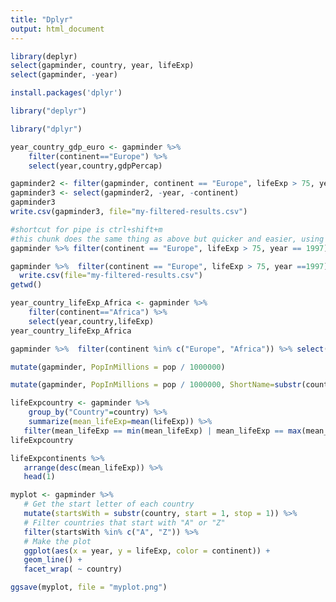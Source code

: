 ```yaml
---
title: "Dplyr"
output: html_document
---
```

```r
library(deplyr)
select(gapminder, country, year, lifeExp)
select(gapminder, -year)
```
```r
install.packages('dplyr')
```

```r
library("deplyr")

```

```r
library("dplyr")
```
```r
year_country_gdp_euro <- gapminder %>%
    filter(continent=="Europe") %>%
    select(year,country,gdpPercap)
```

```r
gapminder2 <- filter(gapminder, continent == "Europe", lifeExp > 75, year ==1997)
gapminder3 <- select(gapminder2, -year, -continent)
gapminder3
write.csv(gapminder3, file="my-filtered-results.csv")
```
```r
#shortcut for pipe is ctrl+shift+m
#this chunk does the same thing as above but quicker and easier, using pipes
gapminder %>% filter(continent == "Europe", lifeExp > 75, year == 1997)
```
```r
gapminder %>%  filter(continent == "Europe", lifeExp > 75, year ==1997) %>%  select(-year, -continent) %>% 
  write.csv(file="my-filtered-results.csv")
getwd()

```

```r
year_country_lifeExp_Africa <- gapminder %>%
    filter(continent=="Africa") %>%
    select(year,country,lifeExp)
year_country_lifeExp_Africa
```
```r
gapminder %>%  filter(continent %in% c("Europe", "Africa")) %>% select(year, country, lifeExp) %>%  arrange(desc(lifeExp))
```

```r
mutate(gapminder, PopInMillions = pop / 1000000)
```

```r
mutate(gapminder, PopInMillions = pop / 1000000, ShortName=substr(country, 1 ,4))
```

```r
lifeExpcountry <- gapminder %>%
    group_by("Country"=country) %>%
    summarize(mean_lifeExp=mean(lifeExp)) %>% 
   filter(mean_lifeExp == min(mean_lifeExp) | mean_lifeExp == max(mean_lifeExp))
lifeExpcountry
```
```r
lifeExpcontinents %>%
   arrange(desc(mean_lifeExp)) %>%
   head(1)
```
```r
myplot <- gapminder %>%
   # Get the start letter of each country
   mutate(startsWith = substr(country, start = 1, stop = 1)) %>%
   # Filter countries that start with "A" or "Z"
   filter(startsWith %in% c("A", "Z")) %>%
   # Make the plot
   ggplot(aes(x = year, y = lifeExp, color = continent)) +
   geom_line() +
   facet_wrap( ~ country)

ggsave(myplot, file = "myplot.png")
```

